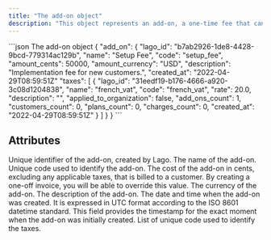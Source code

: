 ```yaml
---
title: "The add-on object"
description: "This object represents an add-on, a one-time fee that can be applied on one-off invoices."
---
```


<RequestExample>
```json The add-on object
{
  "add_on": {
    "lago_id": "b7ab2926-1de8-4428-9bcd-779314ac129b",
    "name": "Setup Fee",
    "code": "setup_fee",
    "amount_cents": 50000,
    "amount_currency": "USD",
    "description": "Implementation fee for new customers.",
    "created_at": "2022-04-29T08:59:51Z"
    "taxes": [
      {
        "lago_id": "31eedf19-b176-4666-a920-3c08d1204838",
        "name": "french_vat",
        "code": "french_vat",
        "rate": 20.0,
        "description": "",
        "applied_to_organization": false,
        "add_ons_count": 1,
        "customers_count": 0,
        "plans_count": 0,
        "charges_count": 0,
        "created_at": "2022-04-29T08:59:51Z"
      }
    ]
  }
}
```
</RequestExample>

## Attributes

<ResponseField name="add-on" type="object">
  <Expandable title="object" defaultOpen="true">
    <ResponseField name="lago_id" type="string" required>
      Unique identifier of the add-on, created by Lago.
    </ResponseField>
    <ResponseField name="name" type="string" required>
      The name of the add-on.
    </ResponseField>
    <ResponseField name="code" type="string" required>
      Unique code used to identify the add-on.
    </ResponseField>
    <ResponseField name="amount_cents" type="integer" required>
      The cost of the add-on in cents, excluding any applicable taxes, that is billed to a customer. By creating a one-off invoice, you will be able to override this value.
    </ResponseField>
    <ResponseField name="amount_currency" type="string" required>
      The currency of the add-on.
    </ResponseField>
    <ResponseField name="description" type="string">
      The description of the add-on.
    </ResponseField>
    <ResponseField name="created_at" type="string" required>
      The date and time when the add-on was created. It is expressed in UTC format according to the ISO 8601 datetime standard. This field provides the timestamp for the exact moment when the add-on was initially created.
    </ResponseField>
    <ResponseField name="tax_codes" type="string[]">
      List of unique code used to identify the taxes.
    </ResponseField>
  </Expandable>
</ResponseField>

